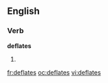 ==English==

===Verb===
'''deflates'''

# {{third-person singular of|[[deflate]]}}

[[fr:deflates]]
[[oc:deflates]]
[[vi:deflates]]